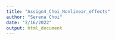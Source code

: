 ```yaml
---
title: "Assign4_Choi_Nonlinear_effects"
author: "Serena Choi"
date: "2/16/2022"
output: html_document
---
```



## 


## 




